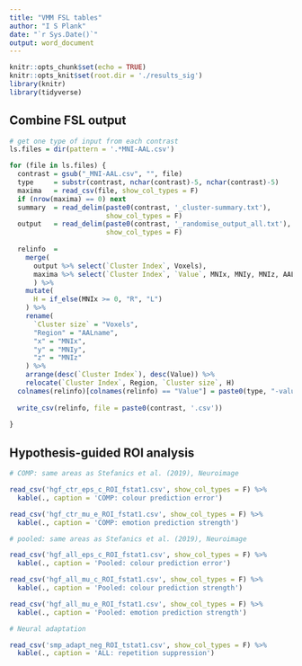 ```yaml
---
title: "VMM FSL tables"
author: "I S Plank"
date: "`r Sys.Date()`"
output: word_document
---
```


```r

knitr::opts_chunk$set(echo = TRUE)
knitr::opts_knit$set(root.dir = './results_sig')
library(knitr)
library(tidyverse)

```

## Combine FSL output

```r

# get one type of input from each contrast
ls.files = dir(pattern = '.*MNI-AAL.csv')

for (file in ls.files) {
  contrast = gsub("_MNI-AAL.csv", "", file)
  type     = substr(contrast, nchar(contrast)-5, nchar(contrast)-5)
  maxima   = read_csv(file, show_col_types = F)
  if (nrow(maxima) == 0) next
  summary  = read_delim(paste0(contrast, '_cluster-summary.txt'), 
                        show_col_types = F)
  output   = read_delim(paste0(contrast, '_randomise_output_all.txt'), 
                        show_col_types = F)
  
  relinfo  = 
    merge(
      output %>% select(`Cluster Index`, Voxels), 
      maxima %>% select(`Cluster Index`, `Value`, MNIx, MNIy, MNIz, AALname)
      ) %>%
    mutate(
      H = if_else(MNIx >= 0, "R", "L")
    ) %>%
    rename(
      `Cluster size` = "Voxels", 
      "Region" = "AALname",
      "x" = "MNIx",
      "y" = "MNIy",
      "z" = "MNIz"
    ) %>%
    arrange(desc(`Cluster Index`), desc(Value)) %>%
    relocate(`Cluster Index`, Region, `Cluster size`, H)
  colnames(relinfo)[colnames(relinfo) == "Value"] = paste0(type, "-value")
  
  write_csv(relinfo, file = paste0(contrast, '.csv'))
  
}

```

## Hypothesis-guided ROI analysis

```r

# COMP: same areas as Stefanics et al. (2019), Neuroimage

read_csv('hgf_ctr_eps_c_ROI_fstat1.csv', show_col_types = F) %>%
  kable(., caption = 'COMP: colour prediction error')

read_csv('hgf_ctr_mu_e_ROI_fstat1.csv', show_col_types = F) %>%
  kable(., caption = 'COMP: emotion prediction strength')

# pooled: same areas as Stefanics et al. (2019), Neuroimage

read_csv('hgf_all_eps_c_ROI_fstat1.csv', show_col_types = F) %>%
  kable(., caption = 'Pooled: colour prediction error')

read_csv('hgf_all_mu_c_ROI_fstat1.csv', show_col_types = F) %>%
  kable(., caption = 'Pooled: colour prediction strength')

read_csv('hgf_all_mu_e_ROI_fstat1.csv', show_col_types = F) %>%
  kable(., caption = 'Pooled: emotion prediction strength')

# Neural adaptation

read_csv('smp_adapt_neg_ROI_tstat1.csv', show_col_types = F) %>%
  kable(., caption = 'ALL: repetition suppression')

```
